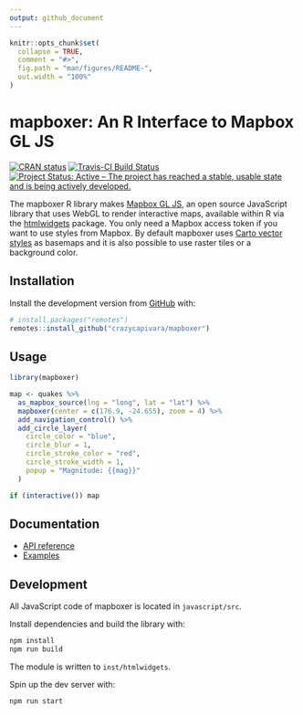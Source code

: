 ```yaml
---
output: github_document
---
```


<!-- README.md is generated from README.Rmd. Please edit that file -->

```r
knitr::opts_chunk$set(
  collapse = TRUE,
  comment = "#>",
  fig.path = "man/figures/README-",
  out.width = "100%"
)
```
# mapboxer: An R Interface to Mapbox GL JS

<!-- badges: start -->
[![CRAN status](https://www.r-pkg.org/badges/version/mapboxer)](https://CRAN.R-project.org/package=mapboxer)  [![Travis-CI Build Status](https://travis-ci.org/crazycapivara/mapboxer.svg?branch=master)](https://travis-ci.org/crazycapivara/mapboxer) [![Project Status: Active – The project has reached a stable, usable state and is being actively developed.](https://www.repostatus.org/badges/latest/active.svg)](https://www.repostatus.org/#active)
<!-- badges: end -->

The mapboxer R library makes [Mapbox GL JS](https://docs.mapbox.com/mapbox-gl-js/api/),
an open source JavaScript library that uses WebGL to render interactive maps,
available within R via the [htmlwidgets](https://www.htmlwidgets.org/) package.
You only need a Mapbox access token if you want to use styles from Mapbox.
By default mapboxer uses [Carto vector styles](https://github.com/CartoDB/basemap-styles)
as basemaps and it is also possible to use raster tiles or a background color.

## Installation

Install the development version from [GitHub](https://github.com/) with:

``` r
# install.packages("remotes")
remotes::install_github("crazycapivara/mapboxer")
```

## Usage

```r
library(mapboxer)

map <- quakes %>%
  as_mapbox_source(lng = "long", lat = "lat") %>%
  mapboxer(center = c(176.9, -24.655), zoom = 4) %>%
  add_navigation_control() %>%
  add_circle_layer(
    circle_color = "blue",
    circle_blur = 1,
    circle_stroke_color = "red",
    circle_stroke_width = 1,
    popup = "Magnitude: {{mag}}"
  )

if (interactive()) map
```

## Documentation

- [API reference](https://crazycapivara.github.io/mapboxer/reference/)
- [Examples](https://github.com/crazycapivara/mapboxer/tree/master/examples)

## Development

All JavaScript code of mapboxer is located in `javascript/src`.

Install dependencies and build the library with:

```bash
npm install
npm run build
```

The module is written to `inst/htmlwidgets`.

Spin up the dev server with:

```bash
npm run start
```
